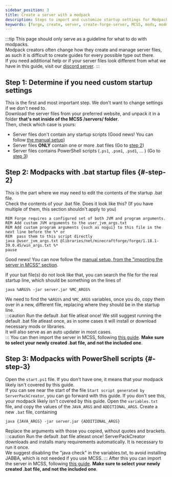 ```yaml
---
sidebar_position: 3
title: Create a server with a modpack
description: Steps to import and customize startup settings for Modpacks
keywords: [forge, create, server, create-forge-server, MCSS, mods, modded, modpack]
---
```


:::tip 
This page should only serve as a guideline for what to do with modpacks.  
Modpack creators often change how they create and manage server files, as such it is difficult to create guides for every possible type out there.  
If you need additional help or if your server files look different from what we have in this guide, visit our [discord server](https://www.mcserversoft.com/discord).
:::

## Step 1: Determine if you need custom startup settings
This is the first and most important step. We don't want to change settings if we don't need to.  
Download the server files from your preferred website, and unpack it in a folder **that's not inside of the MCSS /servers/ folder**.  
Then, check which case is yours:
 - Server files don't contain any startup scripts (Good news! You can follow [the manual setup](/basic/create-server/Forge/create-forge-server-manually))
 - Server files **ONLY** contain one or more .bat files (Go to [step 2](#-step-2))
 - Server files contains PowerShell scripts (`.ps1`, `.psm1`, `.psd1`, ... )  (Go to [step 3](#-step-3))

## Step 2: Modpacks with .bat startup files {#-step-2}
This is the part where we may need to edit the contents of the startup .bat file.  
Check the contents of your .bat file. Does it look like this? (If you have multiple of them, this section shouldn't apply to you)
```batch
REM Forge requires a configured set of both JVM and program arguments.
REM Add custom JVM arguments to the user_jvm_args.txt
REM Add custom program arguments {such as nogui} to this file in the next line before the %* or
REM  pass them to this script directly
java @user_jvm_args.txt @libraries/net/minecraftforge/forge/1.18.1-39.0.45/win_args.txt %*
pause
```
Good news! You can now follow the [manual setup, from the "importing the server in MCSS" section](/basic/create-server/Forge/create-forge-server-manually#-migrate-the-server-to-mcss).  

If your bat file(s) do not look like that, you can search the file for the real startup line, which should be something on the lines of
```batch
java %ARGS% -jar server.jar %MC_ARGS%
```
We need to find the `%ARGS%` and `%MC_ARGS` variables, once you do, copy them over in a new, different file, replacing where they should be in the startup line.  
:::caution Run the default .bat file atleat once!
We still suggest running the default .bat file atleast once, as in some cases it will install or download necessary mods or libraries.  
It will also serve as an auto updater in most cases.  
:::
You can then import the server in MCSS, following [this guide](/basic/import-server/supported-server-files). **Make sure to select your newly created .bat file, and not the included one**.

## Step 3: Modpacks with PowerShell scripts {#-step-3}
Open the `start.ps1` file. If you don't have one, it means that your modpack likely isn't covered by this guide.  
If you can see near the start of the file `Start script generated by ServerPackCreator`, you can go forward with this guide. If you don't see this, your modpack likely isn't covered by this guide.
Open the `variables.txt` file, and copy the values of the `JAVA_ARGS` and `ADDITIONAL_ARGS`.
Create a new `.bat` file, containing
```batch
java {JAVA_ARGS} -jar server.jar {ADDITIONAL_ARGS}
```
Replace the arguments with those you copied, without quotes and brackets.  
:::caution Run the default .bat file atleast once!
ServerPackCreator downloads and installs many requirements automatically. It is necessary to run it once.  
We suggest disabling the "java check" in the variables.txt, to avoid installing JABBA, which is not needed if you use MCSS.
:::
After this you can import the server in MCSS, following [this guide](/basic/import-server/supported-server-files). **Make sure to select your newly created .bat file, and not the included one**.